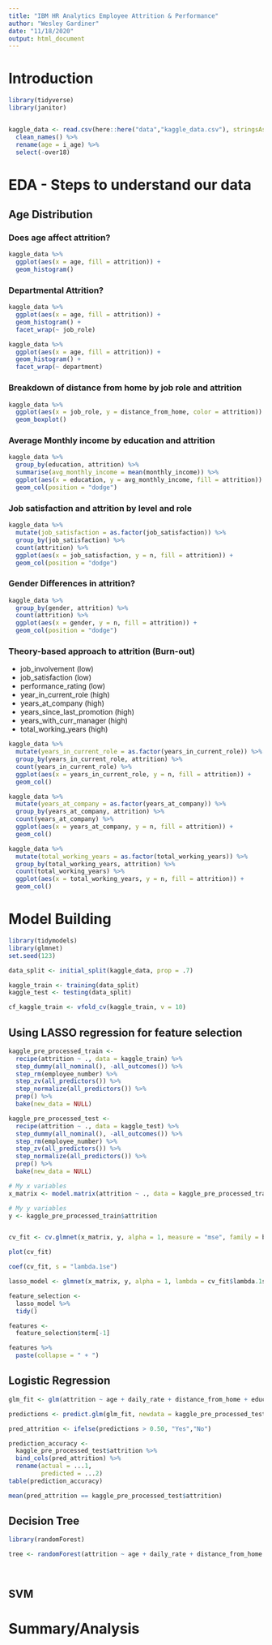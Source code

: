 ```yaml
---
title: "IBM HR Analytics Employee Attrition & Performance"
author: "Wesley Gardiner"
date: "11/18/2020"
output: html_document
---
```


# Introduction

```r
library(tidyverse)
library(janitor)


kaggle_data <- read.csv(here::here("data","kaggle_data.csv"), stringsAsFactors = TRUE) %>% 
  clean_names() %>% 
  rename(age = i_age) %>% 
  select(-over18)
```


# EDA - Steps to understand our data

## Age Distribution

### Does age affect attrition?

```r
kaggle_data %>% 
  ggplot(aes(x = age, fill = attrition)) +
  geom_histogram()
```


### Departmental Attrition?

```r
kaggle_data %>% 
  ggplot(aes(x = age, fill = attrition)) +
  geom_histogram() +
  facet_wrap(~ job_role)

kaggle_data %>% 
  ggplot(aes(x = age, fill = attrition)) +
  geom_histogram() +
  facet_wrap(~ department)

```

### Breakdown of distance from home by job role and attrition

```r
kaggle_data %>% 
  ggplot(aes(x = job_role, y = distance_from_home, color = attrition)) +
  geom_boxplot()
```

### Average Monthly income by education and attrition

```r
kaggle_data %>% 
  group_by(education, attrition) %>% 
  summarise(avg_monthly_income = mean(monthly_income)) %>% 
  ggplot(aes(x = education, y = avg_monthly_income, fill = attrition)) +
  geom_col(position = "dodge")
```

### Job satisfaction and attrition by level and role

```r
kaggle_data %>% 
  mutate(job_satisfaction = as.factor(job_satisfaction)) %>% 
  group_by(job_satisfaction) %>% 
  count(attrition) %>% 
  ggplot(aes(x = job_satisfaction, y = n, fill = attrition)) +
  geom_col(position = "dodge")
```
### Gender Differences in attrition?

```r
kaggle_data %>% 
  group_by(gender, attrition) %>% 
  count(attrition) %>% 
  ggplot(aes(x = gender, y = n, fill = attrition)) +
  geom_col(position = "dodge")
```

### Theory-based approach to attrition (Burn-out)

 - job_involvement (low)
 - job_satisfaction (low)
 - performance_rating (low)
 - year_in_current_role (high)
 - years_at_company (high)
 - years_since_last_promotion (high)
 - years_with_curr_manager (high)
 - total_working_years (high)


```r
kaggle_data %>% 
  mutate(years_in_current_role = as.factor(years_in_current_role)) %>% 
  group_by(years_in_current_role, attrition) %>% 
  count(years_in_current_role) %>% 
  ggplot(aes(x = years_in_current_role, y = n, fill = attrition)) +
  geom_col()

kaggle_data %>% 
  mutate(years_at_company = as.factor(years_at_company)) %>% 
  group_by(years_at_company, attrition) %>% 
  count(years_at_company) %>% 
  ggplot(aes(x = years_at_company, y = n, fill = attrition)) +
  geom_col()

kaggle_data %>% 
  mutate(total_working_years = as.factor(total_working_years)) %>% 
  group_by(total_working_years, attrition) %>% 
  count(total_working_years) %>% 
  ggplot(aes(x = total_working_years, y = n, fill = attrition)) +
  geom_col()


```



# Model Building

```r
library(tidymodels)
library(glmnet)
set.seed(123)

data_split <- initial_split(kaggle_data, prop = .7)

kaggle_train <- training(data_split)
kaggle_test <- testing(data_split)

cf_kaggle_train <- vfold_cv(kaggle_train, v = 10)

```

## Using LASSO regression for feature selection

```r

kaggle_pre_processed_train <-
  recipe(attrition ~ ., data = kaggle_train) %>% 
  step_dummy(all_nominal(), -all_outcomes()) %>% 
  step_rm(employee_number) %>% 
  step_zv(all_predictors()) %>% 
  step_normalize(all_predictors()) %>% 
  prep() %>% 
  bake(new_data = NULL)

kaggle_pre_processed_test <-
  recipe(attrition ~ ., data = kaggle_test) %>% 
  step_dummy(all_nominal(), -all_outcomes()) %>% 
  step_rm(employee_number) %>% 
  step_zv(all_predictors()) %>% 
  step_normalize(all_predictors()) %>% 
  prep() %>% 
  bake(new_data = NULL)

# My x variables
x_matrix <- model.matrix(attrition ~ ., data = kaggle_pre_processed_train)[,-1]

# My y variables
y <- kaggle_pre_processed_train$attrition


cv_fit <- cv.glmnet(x_matrix, y, alpha = 1, measure = "mse", family = binomial)

plot(cv_fit)

coef(cv_fit, s = "lambda.1se")

lasso_model <- glmnet(x_matrix, y, alpha = 1, lambda = cv_fit$lambda.1se, family = binomial)

feature_selection <-
  lasso_model %>%
  tidy()

features <-
  feature_selection$term[-1]

features %>%
  paste(collapse = " + ")

```

## Logistic Regression

```r
glm_fit <- glm(attrition ~ age + daily_rate + distance_from_home + education + environment_satisfaction + job_involvement + job_level + job_satisfaction + monthly_rate + num_companies_worked + relationship_satisfaction + stock_option_level + total_working_years + training_times_last_year + work_life_balance + years_in_current_role + years_since_last_promotion + years_with_curr_manager + business_travel_Travel_Frequently + department_Research...Development + education_field_Marketing + education_field_Technical.Degree + gender_Male + job_role_Laboratory.Technician + job_role_Manufacturing.Director + job_role_Research.Director + job_role_Sales.Representative + marital_status_Single + over_time_Yes, data = kaggle_pre_processed_train, family = binomial)

predictions <- predict.glm(glm_fit, newdata = kaggle_pre_processed_test, type="response")

pred_attrition <- ifelse(predictions > 0.50, "Yes","No")

prediction_accuracy <-
  kaggle_pre_processed_test$attrition %>% 
  bind_cols(pred_attrition) %>% 
  rename(actual = ...1, 
         predicted = ...2)
table(prediction_accuracy)

mean(pred_attrition == kaggle_pre_processed_test$attrition)

```



## Decision Tree

```r
library(randomForest)

tree <- randomForest(attrition ~ age + daily_rate + distance_from_home + education + environment_satisfaction + job_involvement + job_level + job_satisfaction + monthly_rate + num_companies_worked + relationship_satisfaction + stock_option_level + total_working_years + training_times_last_year + work_life_balance + years_in_current_role + years_since_last_promotion + years_with_curr_manager + business_travel_Travel_Frequently + department_Research...Development + education_field_Marketing + education_field_Technical.Degree + gender_Male + job_role_Laboratory.Technician + job_role_Manufacturing.Director + job_role_Research.Director + job_role_Sales.Representative + marital_status_Single + over_time_Yes, data = kaggle_pre_processed_train)




```


## SVM

# Summary/Analysis
